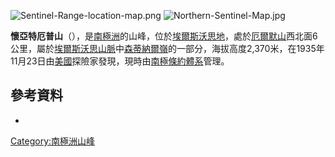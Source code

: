 [[Image:Sentinel-Range-location-map.png|thumb]]
[[Image:Northern-Sentinel-Map.jpg|thumb]]

{{coord|77|34|S|86|25|W|type:mountain|display=title}}

'''懷亞特厄普山'''（{{lang-en|Mount Wyatt Earp}}），是[[南極洲|南極洲]]的山峰，位於[[埃爾斯沃思地|埃爾斯沃思地]]，處於[[厄爾默山|厄爾默山]]西北面6公里，屬於[[埃爾斯沃思山脈|埃爾斯沃思山脈]]中[[森蒂納爾嶺|森蒂納爾嶺]]的一部分，海拔高度2,370米，在1935年11月23日由[[美國|美國]]探險家發現，現時由[[南極條約體系|南極條約體系]]管理。

==參考資料==
*{{usgs-gazetteer}}

{{DEFAULTSORT:Mount Wyatt Earp}}
[[Category:南極洲山峰|Category:南極洲山峰]]


{{EllsworthLand-geo-stub}}